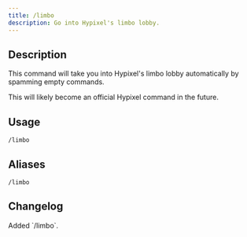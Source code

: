 ```yaml
---
title: /limbo
description: Go into Hypixel's limbo lobby.
---
```


## Description

This command will take you into Hypixel's limbo lobby automatically by spamming empty commands.

This will likely become an official Hypixel command in the future.

## Usage

`/limbo`

## Aliases

`/limbo`

## Changelog

<Steps>
    <Step title="Before Full Release" icon="code-branch">
        Added `/limbo`.
    </Step>
</Steps>

